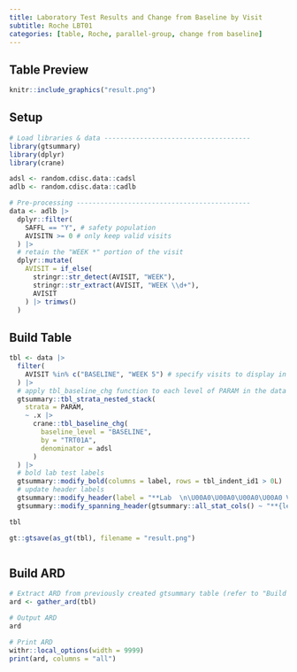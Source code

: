 ```yaml
---
title: Laboratory Test Results and Change from Baseline by Visit
subtitle: Roche LBT01
categories: [table, Roche, parallel-group, change from baseline] 
---
```


::: panel-tabset
## Table Preview

```r
knitr::include_graphics("result.png")
```

## Setup

```r
# Load libraries & data -------------------------------------
library(gtsummary)
library(dplyr)
library(crane)

adsl <- random.cdisc.data::cadsl
adlb <- random.cdisc.data::cadlb

# Pre-processing --------------------------------------------
data <- adlb |>
  dplyr::filter(
    SAFFL == "Y", # safety population
    AVISITN >= 0 # only keep valid visits
  ) |>
  # retain the "WEEK *" portion of the visit
  dplyr::mutate(
    AVISIT = if_else(
      stringr::str_detect(AVISIT, "WEEK"),
      stringr::str_extract(AVISIT, "WEEK \\d+"),
      AVISIT
    ) |> trimws()
  )
```

## Build Table

```r
tbl <- data |>
  filter(
    AVISIT %in% c("BASELINE", "WEEK 5") # specify visits to display in table
  ) |>
  # apply tbl_baseline_chg function to each level of PARAM in the data
  gtsummary::tbl_strata_nested_stack(
    strata = PARAM,
    ~ .x |>
      crane::tbl_baseline_chg(
        baseline_level = "BASELINE",
        by = "TRT01A",
        denominator = adsl
      )
  ) |>
  # bold lab test labels
  gtsummary::modify_bold(columns = label, rows = tbl_indent_id1 > 0L) |>
  # update header labels
  gtsummary::modify_header(label = "**Lab  \n\U00A0\U00A0\U00A0\U00A0 Visit**") |>
  gtsummary::modify_spanning_header(gtsummary::all_stat_cols() ~ "**{level}**  \nN = {n}")

tbl
```

```r
gt::gtsave(as_gt(tbl), filename = "result.png")
```

```r
```

## Build ARD

```r
# Extract ARD from previously created gtsummary table (refer to "Build Table")
ard <- gather_ard(tbl)

# Output ARD
ard
```

```r
# Print ARD
withr::local_options(width = 9999)
print(ard, columns = "all")
```
:::
